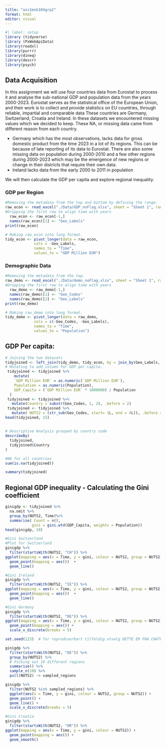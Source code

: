 ```yaml
---
title: "ass1msb104grp2"
format: html
editor: visual
---
```


```r
#| label: setup
library (tidyverse)
library (PxWebApiData)
library(readxl)
library(purrr)
library(dineq)
library(descr)
library(psych)
```

## Data Acquisition
In this assignment we will use four countries data from Eurostat to process it and analyse the sub-national GDP and population data from the years 2000-2023. Eurostat serves as the statistical office of the European Union, and their work is to collect and provide statistics on EU countries, through reliable, impartial and comparable data These countries are Germany, Switzerland, Croatia and Ireland. 
In these datasets we encountered missing values which we decided to keep. These NA, or missing data came from different reason from each country. 

- Germany which has the most observations, lacks data for gross domestic product from the time 2023 in a lot of its regions. This can be because of late reporting of its data to Eurostat. There are also some missing data on population during 2000-2010 and a few other regions during 2000-2023 which may be the emergence of new regions or change in their districts that require their own data. 
- Ireland lacks data from the early 2000 to 2011 in population 

We will then calculate the GDP per capita and explore regional inequality. 

### GDP per Region

```r
#Removing the metadata from the top and bottom by defining the range.
raw_econ <- read_excel("./Data/GDP_noFlag.xlsx", sheet = "Sheet 1", range = "A8:Y464", col_types = "text")
#Dropping the first row to align time with years
  raw_econ <- raw_econ[-1,]
  names(raw_econ)[1] <- "Geo_Labels"
print(raw_econ)
```

```r
# Making raw_econ into long format.
tidy_econ <- pivot_longer(data = raw_econ,
             cols = -Geo_Labels,
             names_to = "Time",
             values_to = "GDP Million EUR")

```

### Demographic Data 

```r
#Removing the metadata from the top.
raw_demo <- read_excel("./Data/demo_noFlag.xlsx", sheet = "Sheet 1", range = "A10:Z487", col_types = "text")
#Dropping the first row to align time with years
  raw_demo <- raw_demo[-1,]
  names(raw_demo)[1] <- "Geo_Codes"
  names(raw_demo)[2] <- "Geo_Labels"
print(raw_demo)
```

```r
# Making raw_demo into long format.
tidy_demo <- pivot_longer(data = raw_demo,
             cols = c(-Geo_Codes, -Geo_Labels),
             names_to = "Time",
             values_to = "Population")

```
## GDP Per capita:

```r
# Joining the two datasets
tidyjoined <- left_join(tidy_demo, tidy_econ, by = join_by(Geo_Labels, Time), keep = FALSE)
# Mutating to add column for GDP per capita.
 tidyjoined <- tidyjoined %>%
    mutate(
    `GDP Million EUR` = as.numeric(`GDP Million EUR`),
    Population = as.numeric(Population),
    GDP_Capita = (`GDP Million EUR` * 1000000) / Population
  )
 tidyjoined <- tidyjoined %>%
   mutate(Country = substr(Geo_Codes, 1, 2), .before = 2)
 tidyjoined <- tidyjoined %>%
   mutate( NUTS2 = (str_sub(Geo_Codes, start= 1L, end = 4L)), .before = 2)
head(tidyjoined, 15)
```

## 

```r
# Descriptive Analysis grouped by country code
describeBy(
  tidyjoined,
  tidyjoined$Country
)
```



```r
#NA for all countries
sum(is.na(tidyjoined))
```
```r
summary(tidyjoined)
```

## Regional GDP inequality - Calculating the Gini coefficient

```r
ginigdp <- tidyjoined %>%
  na.omit %>%
  group_by(NUTS2, Time)%>%
  summarise( Count = n(),
            gini = gini.wtd(GDP_Capita, weights = Population))
head(ginigdp, 10)
```
```r
#Gini Switzerland
#Plot for Switzerland 
ginigdp %>%
  filter(startsWith(NUTS2, "CH")) %>%
ggplot(mapping = aes(x = Time, y = gini, colour = NUTS2, group = NUTS2)) + 
  geom_point(mapping = aes())  +
  geom_line()
```

```r
#Gini Ireland
ginigdp %>%
  filter(startsWith(NUTS2, "IE")) %>%
ggplot(mapping = aes(x = Time, y = gini, colour = NUTS2, group = NUTS2, )) + 
  geom_point(mapping = aes())  +
  geom_line() 
```


```r
#Gini Germany
ginigdp %>%
  filter(startsWith(NUTS2, "DE")) %>% 
ggplot(mapping = aes(x = Time, y = gini, colour = NUTS2, group = NUTS2)) + 
  geom_point(mapping = aes()) + 
  scale_x_discrete(breaks = 5) 
```


```r
set.seed(123)  # for reproduserbart tilfeldig utvalg DETTE ER FRA CHATGPT VED BRUK AV SAMPLE

ginigdp %>%
  filter(startsWith(NUTS2, "DE")) %>%
  group_by(NUTS2) %>%
  # Picking out 10 different regions
  summarise() %>%
  sample_n(10) %>%
  pull(NUTS2) -> sampled_regions

ginigdp %>%
  filter(NUTS2 %in% sampled_regions) %>%
  ggplot(aes(x = Time, y = gini, colour = NUTS2, group = NUTS2)) +
  geom_point() +
  geom_line() + 
  scale_x_discrete(breaks = 5) 
```


```r
#Gini Croatia
ginigdp %>%
  filter(startsWith(NUTS2, "HR")) %>%
ggplot(mapping = aes(x = Time, y = gini, colour = NUTS2)) + 
  geom_point(mapping = aes()) + 
  geom_smooth()
```

